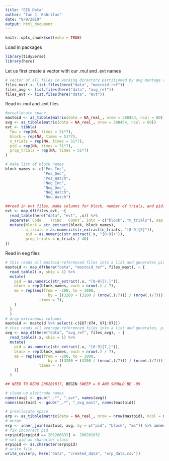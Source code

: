 ```yaml
---
title: "EEG Data"
author: "Ian J. Kahrilas"
date: "9/9/2019"
output: html_document
---
```


```r
knitr::opts_chunk$set(echo = TRUE)
```

Load in packages

```r
library(tidyverse)
library(here)
```

Let us first create a vector with our .mul and .evt names

```r
# vector of all files in working directory partitioned by avg montage and evt files
files_mast <- list.files(here("data", "mastoid_ref"))
files_avg <- list.files(here("data", "avg_ref"))
files_evt <- list.files(here("data", "evt"))
```
Read in .mul and .evt files
```r
#preallocate space
mastoid <- as_tibble(matrix(data = NA_real_, nrow = 580454, ncol = 80))
avg <- as_tibble(matrix(data = NA_real_, nrow = 580454, ncol = 69))
evt <- tibble(
  Tmu = rep(NA, times = 51*7),
  block = rep(NA, times = 51*7),
  n_trials = rep(NA, times = 51*7),
  pid = rep(NA, times = 51*7),
  prop_trials = rep(NA, times = 51*7)
)

# make list of block names
block_names <- c("Pos_Inc",
                 "Pos_Dec",
                 "Pos_Watch",
                 "Neg_Inc",
                 "Neg_Dec",
                 "Neg_Watch",
                 "Neu_Watch")

##read in evt files, make columns for block, number of trials, and pid. This cleans names up, too.
evt <- map_df(files_evt, ~{
  read_table(here("data", "evt", .x)) %>% 
  separate(`Code	TriNo	Comnt`, into = c("block", "n_trials"), sep = " ") %>% 
  mutate(block = str_extract(block, block_names),
         n_trials = as.numeric(str_extract(n_trials, "[0-9]{2}")),
         pid = as.numeric(str_extract(.x, "[0-9]+")),
         prop_trials = n_trials / 40)
})
```
 
Read in eeg files

```r
# this reads all mastoid-referenced files into a list and generates pid, block, and ms variables
mastoid <- map_df(here("data", "mastoid_ref", files_mast), ~ {
  read_table2(.x, skip = 1) %>%
  mutate(
    pid = as.numeric(str_extract(.x, "[0-9]{7,}")),
    block = rep(block_names, each = nrow(.) / 7),
    ms = rep(seq(from = -200, to = 3000, 
                   by = ((3200 + (3200 / (nrow(.)/7))) / (nrow(.)/7))),
               times = 7),
    )
  }
  )
# drop extraneous columns
mastoid <- mastoid %>% select(-c(E67:X74, X71:X72))
# this reads all average-referenced files into a list and generates, pid, block, and ms variables
avg <- map_df(here("data", "avg_ref", files_avg), ~ {
  read_table2(.x, skip = 1) %>%
  mutate(
    pid = as.numeric(str_extract(.x, "[0-9]{7,}")),
    block = rep(block_names, each = nrow(.) / 7),
    ms = rep(seq(from = -200, to = 3000, 
                   by = ((3200 + (3200 / (nrow(.)/7))) / (nrow(.)/7))),
               times = 7)
    )}
  )

## NEED TO REDO 206201817, BEGIN SWEEP = 0 AND SHOULD BE -99
```

```r
# clean up electrode names
names(avg) <- gsub("_.*", "_avr", names(avg))
names(mastoid) <- gsub("_.*", "_avg_mast", names(mastoid))
```

```r
# preallocate space
erp <- as_tibble(matrix(data = NA_real_, nrow = nrow(mastoid), ncol = ncol(mastoid) + ncol(avg) + ncol(evt)))
# merge
erp <- inner_join(mastoid, avg, by = c("pid", "block", "ms")) %>% inner_join(evt, by = "pid", "block")
# fix incorrect pid
erp$pid[erp$pid == 201206832] <- 206201832
# set pid as character class
erp$pid <- as.character(erp$pid)
# write file
write_csv(erp, here("data", "created_data", "erp_data.csv"))
```